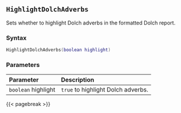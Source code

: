 ## `HighlightDolchAdverbs`

Sets whether to highlight Dolch adverbs in the formatted Dolch report.

### Syntax {-}

``` .lua
HighlightDolchAdverbs(boolean highlight)
```

### Parameters {-}

**Parameter** | **Description**
| :-- | :-- |
|`boolean` highlight | `true` to highlight Dolch adverbs. |

{{< pagebreak >}}